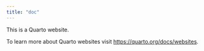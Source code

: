 ```yaml
---
title: "doc"
---
```


This is a Quarto website.

To learn more about Quarto websites visit <https://quarto.org/docs/websites>.
